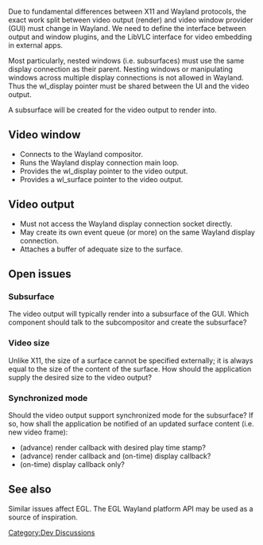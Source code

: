Due to fundamental differences between X11 and Wayland protocols, the exact work split between video output (render) and video window provider (GUI) must change in Wayland. We need to define the interface between output and window plugins, and the LibVLC interface for video embedding in external apps.

Most particularly, nested windows (i.e. subsurfaces) must use the same display connection as their parent. Nesting windows or manipulating windows across multiple display connections is not allowed in Wayland. Thus the wl_display pointer must be shared between the UI and the video output.

A subsurface will be created for the video output to render into.

== Video window ==

* Connects to the Wayland compositor.
* Runs the Wayland display connection main loop.
* Provides the wl_display pointer to the video output.
* Provides a wl_surface pointer to the video output.

== Video output ==

* Must not access the Wayland display connection socket directly.
* May create its own event queue (or more) on the same Wayland display connection.
* Attaches a buffer of adequate size to the surface.

== Open issues ==

=== Subsurface ===

The video output will typically render into a subsurface of the GUI. Which component should talk to the subcompositor and create the subsurface?

=== Video size ===

Unlike X11, the size of a surface cannot be specified externally; it is always equal to the size of the content of the surface. How should the application supply the desired size to the video output?

=== Synchronized mode ===

Should the video output support synchronized mode for the subsurface?
If so, how shall the application be notified of an updated surface content (i.e. new video frame):
* (advance) render callback with desired play time stamp?
* (advance) render callback and (on-time) display callback?
* (on-time) display callback only?

== See also ==

Similar issues affect EGL. The EGL Wayland platform API may be used as a source of inspiration.

[[Category:Dev Discussions]]